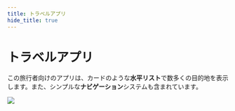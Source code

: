 ```yaml
---
title: トラベルアプリ
hide_title: true
---
```


# トラベルアプリ

この旅行者向けのアプリは、カードのような**水平リスト**で数多くの目的地を表示します。また、シンプルな**ナビゲーション**システムも含まれています。

<div className="ndl-image-with-background m">

![](/library/examples/travel-app/travel_app_thumbnail.png)

<ImportButton zip="/library/examples/travel-app/travel_app_1-2.zip" name="トラベルアプリ" thumb="/library/examples/travel-app/travel_app_thumbnail.png"/>

</div>